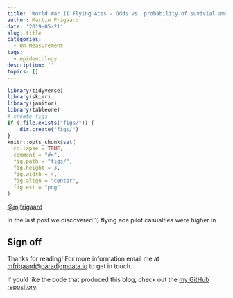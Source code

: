 ```yaml
---
title: 'World War II Flying Aces - Odds vs. probability of suvivial among flying aces'
author: Martin Frigaard
date: '2019-05-21'
slug: title
categories:
  - On Measurement
tags:
  - epidemiology
description: ''
topics: []
---
```


```r
library(tidyverse)
library(skimr)
library(janitor)
library(tableone)
# create figs
if (!file.exists("figs/")) {
    dir.create("figs/")
}
knitr::opts_chunk$set(
  collapse = TRUE,
  comment = "#>",
  fig.path = "figs/",
  fig.height = 3,
  fig.width = 4,
  fig.align = "center",
  fig.ext = "png"
)
```

[\@mjfrigaard](https://twitter.com/mjfrigaard)

In the last post we discovered 1) flying ace pilot casualties were higher in 

## Sign off

Thanks for reading! For more information email me at <mfrigaard@paradigmdata.io> to get in touch.

If you'd like the code that produced this blog, check out the [my GitHub repository](https://github.com/mjfrigaard/martinfrigaard-io-site).